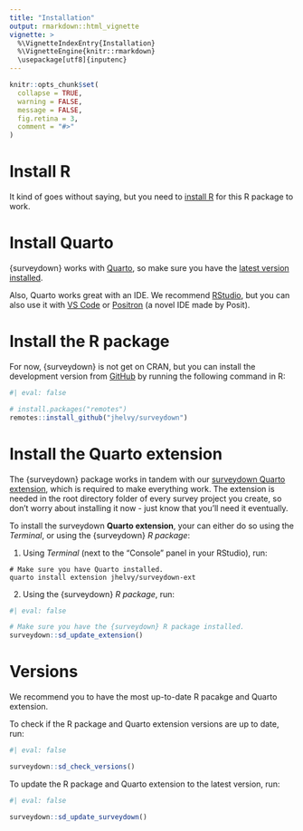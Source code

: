 ```yaml
---
title: "Installation"
output: rmarkdown::html_vignette
vignette: >
  %\VignetteIndexEntry{Installation}
  %\VignetteEngine{knitr::rmarkdown}
  \usepackage[utf8]{inputenc}
---
```


```r
knitr::opts_chunk$set(
  collapse = TRUE,
  warning = FALSE,
  message = FALSE,
  fig.retina = 3,
  comment = "#>"
)
```

# Install R

It kind of goes without saying, but you need to [install R](https://cloud.r-project.org/) for this R package to work.

# Install Quarto

{surveydown} works with [Quarto](https://quarto.org), so make sure you have the [latest version installed](https://quarto.org/docs/get-started/).

Also, Quarto works great with an IDE. We recommend [RStudio](https://www.rstudio.com/categories/rstudio-ide/), but you can also use it with [VS Code](https://code.visualstudio.com) or [Positron](https://github.com/posit-dev/positron) (a novel IDE made by Posit).

# Install the R package

For now, {surveydown} is not get on CRAN, but you can install the development version from [GitHub](https://github.com/jhelvy/surveydown) by running the following command in R:

```r
#| eval: false

# install.packages("remotes")
remotes::install_github("jhelvy/surveydown")
```

# Install the Quarto extension

The {surveydown} package works in tandem with our [surveydown Quarto extension](https://github.com/jhelvy/surveydown-ext), which is required to make everything work. The extension is needed in the root directory folder of every survey project you create, so don't worry about installing it now - just know that you'll need it eventually.

To install the surveydown **Quarto extension**, your can either do so using the *Terminal*, or using the {surveydown} *R package*:

1. Using *Terminal* (next to the "Console" panel in your RStudio), run:

```
# Make sure you have Quarto installed.
quarto install extension jhelvy/surveydown-ext
```

2. Using the {surveydown} *R package*, run:

```r
#| eval: false

# Make sure you have the {surveydown} R package installed.
surveydown::sd_update_extension()
```

# Versions

We recommend you to have the most up-to-date R pacakge and Quarto extension.

To check if the R package and Quarto extension versions are up to date, run:

```r
#| eval: false

surveydown::sd_check_versions()
```

To update the R package and Quarto extension to the latest version, run:

```r
#| eval: false

surveydown::sd_update_surveydown()
```
